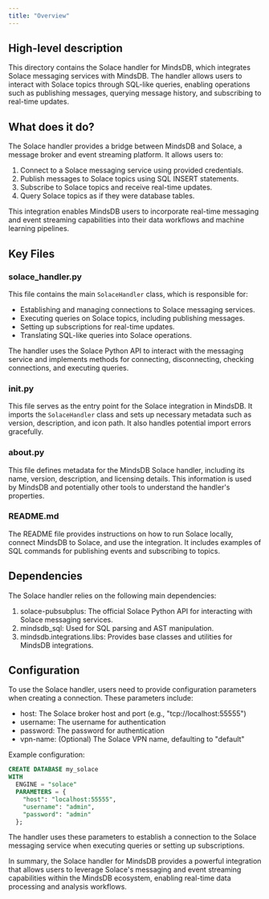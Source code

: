 ```yaml
---
title: "Overview"
---
```


## High-level description
This directory contains the Solace handler for MindsDB, which integrates Solace messaging services with MindsDB. The handler allows users to interact with Solace topics through SQL-like queries, enabling operations such as publishing messages, querying message history, and subscribing to real-time updates.

## What does it do?
The Solace handler provides a bridge between MindsDB and Solace, a message broker and event streaming platform. It allows users to:

1. Connect to a Solace messaging service using provided credentials.
2. Publish messages to Solace topics using SQL INSERT statements.
3. Subscribe to Solace topics and receive real-time updates.
4. Query Solace topics as if they were database tables.

This integration enables MindsDB users to incorporate real-time messaging and event streaming capabilities into their data workflows and machine learning pipelines.

## Key Files

### solace_handler.py
This file contains the main `SolaceHandler` class, which is responsible for:
- Establishing and managing connections to Solace messaging services.
- Executing queries on Solace topics, including publishing messages.
- Setting up subscriptions for real-time updates.
- Translating SQL-like queries into Solace operations.

The handler uses the Solace Python API to interact with the messaging service and implements methods for connecting, disconnecting, checking connections, and executing queries.

### __init__.py
This file serves as the entry point for the Solace integration in MindsDB. It imports the `SolaceHandler` class and sets up necessary metadata such as version, description, and icon path. It also handles potential import errors gracefully.

### __about__.py
This file defines metadata for the MindsDB Solace handler, including its name, version, description, and licensing details. This information is used by MindsDB and potentially other tools to understand the handler's properties.

### README.md
The README file provides instructions on how to run Solace locally, connect MindsDB to Solace, and use the integration. It includes examples of SQL commands for publishing events and subscribing to topics.

## Dependencies
The Solace handler relies on the following main dependencies:

1. solace-pubsubplus: The official Solace Python API for interacting with Solace messaging services.
2. mindsdb_sql: Used for SQL parsing and AST manipulation.
3. mindsdb.integrations.libs: Provides base classes and utilities for MindsDB integrations.

## Configuration
To use the Solace handler, users need to provide configuration parameters when creating a connection. These parameters include:

- host: The Solace broker host and port (e.g., "tcp://localhost:55555")
- username: The username for authentication
- password: The password for authentication
- vpn-name: (Optional) The Solace VPN name, defaulting to "default"

Example configuration:
```sql
CREATE DATABASE my_solace
WITH
  ENGINE = "solace"
  PARAMETERS = {
    "host": "localhost:55555",
    "username": "admin",
    "password": "admin"
  };
```

The handler uses these parameters to establish a connection to the Solace messaging service when executing queries or setting up subscriptions.

In summary, the Solace handler for MindsDB provides a powerful integration that allows users to leverage Solace's messaging and event streaming capabilities within the MindsDB ecosystem, enabling real-time data processing and analysis workflows.